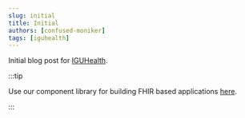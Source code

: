 ```yaml
---
slug: initial
title: Initial
authors: [confused-moniker]
tags: [iguhealth]
---
```


Initial blog post for [IGUHealth](https://github.com/iguhealth/iguhealth).

:::tip

Use our component library for building FHIR based applications [here](https://storybook.iguhealth.app/?path=/docs/overview--docs).

:::
